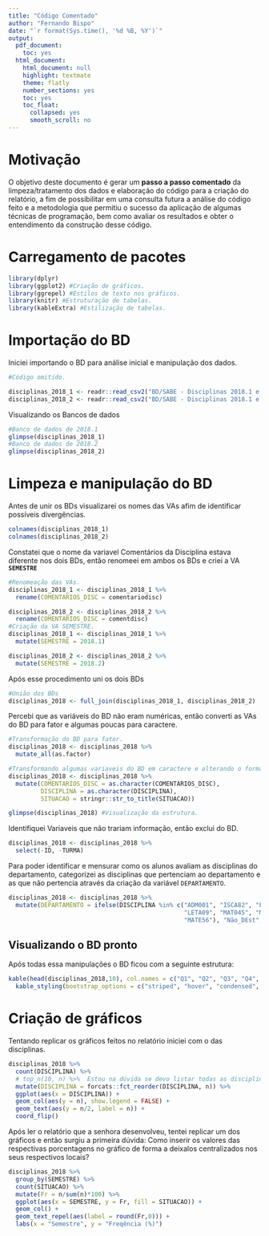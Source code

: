 ```yaml
---
title: "Código Comentado"
author: "Fernando Bispo"
date: "`r format(Sys.time(), '%d %B, %Y')`"
output:
  pdf_document:
    toc: yes
  html_document:
    html_document: null
    highlight: textmate
    theme: flatly
    number_sections: yes
    toc: yes
    toc_float:
      collapsed: yes
      smooth_scroll: no
---
```


# Motivação
O objetivo deste documento é gerar um **passo a passo comentado** da limpeza/tratamento dos dados e elaboração do código para a criação do relatório, a fim de possibilitar em uma consulta futura a análise do código feito e a metodologia que permitiu o sucesso da aplicação de algumas técnicas de programação, bem como avaliar os resultados e obter o entendimento da construção desse código.




# Carregamento de pacotes

```r
library(dplyr)  
library(ggplot2) #Criação de gráficos.  
library(ggrepel) #Estilos de texto nos gráficos.
library(knitr) #Estruturação de tabelas.
library(kableExtra) #Estilização de tabelas.
```

# Importação do BD

Iniciei importando o BD para análise inicial e manipulação dos dados.
```r
#Código omitido.
```

```r
disciplinas_2018_1 <- readr::read_csv2("BD/SABE - Disciplinas 2018.1 e 2018.2/disciplinas_2018_1.csv")  
disciplinas_2018_2 <- readr::read_csv2("BD/SABE - Disciplinas 2018.1 e 2018.2/disciplinas_2018_2.csv")
```

Visualizando os Bancos de dados
```r
#Banco de dados de 2018.1
glimpse(disciplinas_2018_1)
#Banco de dados de 2018.2
glimpse(disciplinas_2018_2)
```

# Limpeza e manipulação do BD

Antes de unir os BDs visualizarei os nomes das VAs afim de identificar possíveis divergências.

```r
colnames(disciplinas_2018_1)
colnames(disciplinas_2018_2)
```
 
Constatei que o nome da variavel Comentários da Disciplina estava diferente nos dois BDs, então renomeei em ambos os BDs e criei a VA **`SEMESTRE`**
 
```r
#Renomeação das VAs.
disciplinas_2018_1 <- disciplinas_2018_1 %>% 
  rename(COMENTARIOS_DISC = comentariodisc)

disciplinas_2018_2 <- disciplinas_2018_2 %>% 
  rename(COMENTARIOS_DISC = comentdisc)
#Criação da VA SEMESTRE.
disciplinas_2018_1 <- disciplinas_2018_1 %>% 
  mutate(SEMESTRE = 2018.1)

disciplinas_2018_2 <- disciplinas_2018_2 %>% 
  mutate(SEMESTRE = 2018.2)
```

Após esse procedimento uni os dois BDs

```r
#União dos BDs
disciplinas_2018 <- full_join(disciplinas_2018_1, disciplinas_2018_2)
```

Percebi que as variáveis do BD não eram numéricas, então converti as VAs do BD para fator e algumas poucas para caractere.

```r
#Transformação do BD para fator.
disciplinas_2018 <- disciplinas_2018 %>% 
  mutate_all(as.factor)

#Transformando algumas variaveis do BD em caractere e alterando o formato de strings.
disciplinas_2018 <- disciplinas_2018 %>% 
  mutate(COMENTARIOS_DISC = as.character(COMENTARIOS_DISC),
         DISCIPLINA = as.character(DISCIPLINA),
         SITUACAO = stringr::str_to_title(SITUACAO))

glimpse(disciplinas_2018) #Visualização da estrutura.
```

Identifiquei Variaveis que não trariam informação, então exclui do BD.

```r
disciplinas_2018 <- disciplinas_2018 %>% 
  select(-ID, -TURMA)
```

Para poder identificar e mensurar como os alunos avaliam as disciplinas do departamento, categorizei as disciplinas que pertenciam ao departamento e as que não pertencia através da criação da variável `DEPARTAMENTO`.

```r
disciplinas_2018 <- disciplinas_2018 %>% 
  mutate(DEPARTAMENTO = ifelse(DISCIPLINA %in% c("ADM001", "ISCA82", "FCHC45", 
                                                 "LETA09", "MAT045", "MAT174", 
                                                 "MATE56"), "Não_DEst", "DEst"))
```

## Visualizando o BD pronto
Após todas essa manipulações o BD ficou com a seguinte estrutura:
```r
kable(head(disciplinas_2018,10), col.names = c("Q1", "Q2", "Q3", "Q4", "Q5", "Q6", "Q7", "Q8", "Q9", "Q10", "Q11", "Q12", "Comentários", "Matrícula", "Disciplina", "Situação", "Semestre", "Departamento")) %>% 
  kable_styling(bootstrap_options = c("striped", "hover", "condensed", "responsive"))

```

# Criação de gráficos
Tentando replicar os gráficos feitos no relatório iniciei com o das disciplinas.

```r
disciplinas_2018 %>%
  count(DISCIPLINA) %>%
  # top_n(10, n) %>%  Estou na dúvida se devo listar todas as disciplinas ou apenas as que possuem mais matriculados.
  mutate(DISCIPLINA = forcats::fct_reorder(DISCIPLINA, n)) %>%
  ggplot(aes(x = DISCIPLINA)) +
  geom_col(aes(y = n), show.legend = FALSE) +
  geom_text(aes(y = n/2, label = n)) +
  coord_flip()

```

Após ler o relatório que a senhora desenvolveu, tentei replicar um dos gráficos e então surgiu a primeira dúvida: Como inserir os valores das respectivas porcentagens no gráfico de forma a deixalos centralizados nos seus respectivos locais?

```r
disciplinas_2018 %>%  
  group_by(SEMESTRE) %>% 
  count(SITUACAO) %>% 
  mutate(Fr = n/sum(n)*100) %>%
  ggplot(aes(x = SEMESTRE, y = Fr, fill = SITUACAO)) +
  geom_col() +
  geom_text_repel(aes(label = round(Fr,0))) +
  labs(x = "Semestre", y = "Freqência (%)")

```



